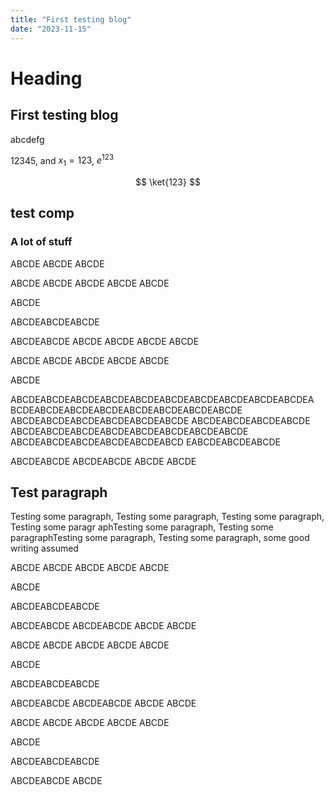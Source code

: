 ```yaml
---
title: "First testing blog"
date: "2023-11-15"
---
```


# Heading
## First testing blog

abcdefg

12345, and $x_1 = 123$, $e^{123}$

$$
    \ket{123}
$$

## test comp

<TestComponent text="abc" />

### A lot of stuff

ABCDE
ABCDE
ABCDE

ABCDE
ABCDE
ABCDE
ABCDE
ABCDE


ABCDE

ABCDEABCDEABCDE


ABCDEABCDE
ABCDE
ABCDE
ABCDE
ABCDE

ABCDE
ABCDE
ABCDE
ABCDE
ABCDE


ABCDE

ABCDEABCDEABCDEABCDEABCDEABCDEABCDEABCDEABCDEABCDEA
BCDEABCDEABCDEABCDEABCDEABCDEABCDEABCDE ABCDEABCDEABCDEABCDEABCDEABCDE ABCDEABCDEABCDEABCDE
ABCDEABCDEABCDEABCDEABCDEABCDEABCDEABCDE ABCDEABCDEABCDEABCDEABCDEABCD
EABCDEABCDEABCDE


ABCDEABCDE
ABCDEABCDE
ABCDE
ABCDE

## Test paragraph

Testing some paragraph, Testing some paragraph, Testing some paragraph, Testing some paragr
aphTesting some paragraph, Testing some paragraphTesting some paragraph, Testing some paragraph, some good writing assumed

ABCDE
ABCDE
ABCDE
ABCDE
ABCDE


ABCDE

ABCDEABCDEABCDE


ABCDEABCDE
ABCDEABCDE
ABCDE
ABCDE

ABCDE
ABCDE
ABCDE
ABCDE
ABCDE


ABCDE

ABCDEABCDEABCDE


ABCDEABCDE
ABCDEABCDE
ABCDE
ABCDE

ABCDE
ABCDE
ABCDE
ABCDE
ABCDE


ABCDE

ABCDEABCDEABCDE


ABCDEABCDE
ABCDE